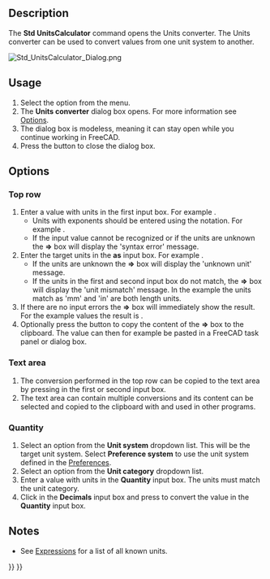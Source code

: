 <languages/>
<translate>

<!--T:20-->
{{Docnav
|[[Std_ClarifySelection|ClarifySelection]]
|[[Std_ViewLoadImage|ViewLoadImage]]
|[[Std_Tools_Menu|Std Tools Menu]]
|IconL=
|IconR=Std_ViewLoadImage.svg
|IconC=Freecad.svg
}}

<!--T:1-->
{{GuiCommand
|Name=Std UnitsCalculator
|MenuLocation=Tools → Units converter...
|Workbenches=All
}}

==Description== <!--T:3-->

<!--T:2-->
The '''Std UnitsCalculator''' command opens the Units converter. The Units converter can be used to convert values from one unit system to another.

</translate>
[[Image:Std_UnitsCalculator_Dialog.png]]
<translate>
<!--T:21-->
{{Caption|The Units converter dialog box}}

==Usage== <!--T:16-->

<!--T:22-->
# Select the {{MenuCommand|Tools → [[Image:Std_UnitsCalculator.svg|16px]] Units converter...}} option from the menu.
# The '''Units converter''' dialog box opens. For more information see [[#Options|Options]].
# The dialog box is modeless, meaning it can stay open while you continue working in FreeCAD.
# Press the {{Button|Close}} button to close the dialog box.

==Options== <!--T:17-->

===Top row=== <!--T:23-->

<!--T:24-->
# Enter a value with units in the first input box. For example {{Value|10 mm}}.
#* Units with exponents should be entered using the {{Value|^}} notation. For example {{Value|1 m^2}}.
#* If the input value cannot be recognized or if the units are unknown the '''=>''' box will display the 'syntax error' message.
# Enter the target units in the '''as''' input box. For example {{Value|in}}.
#* If the units are unknown the '''=>''' box will display the 'unknown unit' message.
#* If the units in the first and second input box do not match, the '''=>''' box will display the 'unit mismatch' message. In the example the units match as 'mm' and 'in' are both length units.
# If there are no input errors the '''=>''' box will immediately show the result. For the example values the result is {{Value|0,394 in}}.
# Optionally press the {{Button|Copy}} button to copy the content of the '''=>''' box to the clipboard. The value can then for example be pasted in a FreeCAD task panel or dialog box.

===Text area=== <!--T:25-->

<!--T:26-->
# The conversion performed in the top row can be copied to the text area by pressing {{KEY|Enter}} in the first or second input box.
# The text area can contain multiple conversions and its content can be selected and copied to the clipboard with {{KEY|Ctrl+C}} and used in other programs.

===Quantity=== <!--T:27-->

<!--T:29-->
# Select an option from the '''Unit system''' dropdown list. This will be the target unit system. Select '''Preference system''' to use the unit system defined in the [[Preferences_Editor#Units|Preferences]].
# Select an option from the '''Unit category''' dropdown list.
# Enter a value with units in the '''Quantity''' input box. The units must match the unit category.
# Click in the '''Decimals''' input box and press {{KEY|Enter}} to convert the value in the '''Quantity''' input box.

==Notes== <!--T:30-->

<!--T:31-->
* See [[Expressions#Units|Expressions]] for a list of all known units.


<!--T:32-->
{{Docnav
|[[Std_ClarifySelection|ClarifySelection]]
|[[Std_ViewLoadImage|ViewLoadImage]]
|[[Std_Tools_Menu|Std Tools Menu]]
|IconL=
|IconR=Std_ViewLoadImage.svg
|IconC=Freecad.svg
}}

</translate>
{{Std_Base_navi{{#translation:}}}}
{{Userdocnavi{{#translation:}}}}
